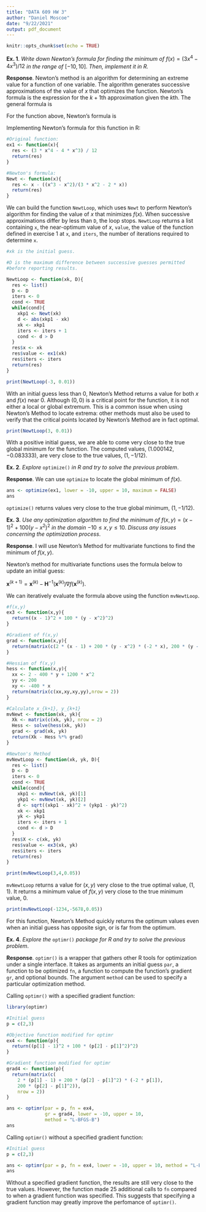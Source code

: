 ```yaml
---
title: "DATA 609 HW 3"
author: "Daniel Moscoe"
date: "9/22/2021"
output: pdf_document
---
```


```r
knitr::opts_chunk$set(echo = TRUE)
```

**Ex. 1**. *Write down Newton's formula for finding the minimum of* $f(x) = (3x^4 - 4x^3)/12$ *in the range of* $[-10, 10]$. *Then, implement it in R.*  

**Response**. Newton's method is an algorithm for determining an extreme value for a function of one variable. The algorithm generates successive approximations of the value of $x$ that optimizes the function. Newton's formula is the expression for the $k+1$th approximation given the $k$th. The general formula is  

\begin{equation*}
x_{k + 1} = x_k - \frac{f'(x_k)}{f''(x_k)}
\end{equation*}  

For the function above, Newton's formula is  
\begin{equation*}
x_{k + 1} = x_k - \frac{x_k^3 - x_k^2}{3x_k^2 - 2x_k}
\end{equation*}  

Implementing Newton's formula for this function in R:

```r
#Original function:
ex1 <- function(x){
  res <- (3 * x^4 - 4 * x^3) / 12
  return(res)
}

#Newton's formula:
Newt <- function(x){
  res <- x - ((x^3 - x^2)/(3 * x^2 - 2 * x))
  return(res)
}
```

We can build the function `NewtLoop`, which uses `Newt` to perform Newton's algorithm for finding the value of $x$ that minimizes $f(x)$. When successive approximations differ by less than `D`, the loop stops. `NewtLoop` returns a list containing `x`, the near-optimum value of $x$, `value`, the value of the function defined in exercise 1 at `x`, and `iters`, the number of iterations required to determine `x`.

```r
#xk is the initial guess.

#D is the maximum difference between successive guesses permitted
#before reporting results.

NewtLoop <- function(xk, D){
  res <- list()
  D <- D
  iters <- 0
  cond <- TRUE
  while(cond){
    xkp1 <- Newt(xk)
    d <- abs(xkp1 - xk)
    xk <- xkp1
    iters <- iters + 1
    cond <- d > D
  }
  res$x <- xk
  res$value <- ex1(xk)
  res$iters <- iters
  return(res)
}
```


```r
print(NewtLoop(-3, 0.01))
```

With an initial guess less than $0$, Newton's Method returns a value for both $x$ and $f(x)$ near $0$. Although $(0,0)$ is a critical point for the function, it is not either a local or global extremum. This is a common issue when using Newton's Method to locate extrema: other methods must also be used to verify that the critical points located by Newton's Method are in fact optimal.  

```r
print(NewtLoop(3, 0.01))
```

With a positive initial guess, we are able to come very close to the true global minimum for the function. The computed values, $(1.000142, -0.083333)$, are very close to the true values, $(1, -1/12)$.  

**Ex. 2**. *Explore* `optimize()` *in R and try to solve the previous problem*.  

**Response**. We can use `optimize` to locate the global minimum of $f(x)$.  

```r
ans <- optimize(ex1, lower = -10, upper = 10, maximum = FALSE)
ans
```

`optimize()` returns values very close to the true global minimum, $(1, -1/12)$.  

**Ex. 3**. *Use any optimization algorithm to find the minimum of* $f(x,y) = (x - 1)^2 + 100(y - x^2)^2$ *in the domain* $-10 \leq x, y \leq 10$. *Discuss any issues concerning the optimization process*.

**Response**. I will use Newton's Method for multivariate functions to find the minimum of $f(x,y)$.  

Newton's method for multivariate functions uses the formula below to update an initial guess:  

$\boldsymbol{x}^{(k + 1)} = \boldsymbol{x}^{(k)} - \boldsymbol{H}^{-1}(\boldsymbol{x}^{(k)})\nabla f(\boldsymbol{x}^{(k)})$.  

We can iteratively evaluate the formula above using the function `mvNewtLoop`.  

```r
#f(x,y)
ex3 <- function(x,y){
  return((x - 1)^2 + 100 * (y - x^2)^2)
}

#Gradient of f(x,y)
grad <- function(x,y){
  return(matrix(c(2 * (x - 1) + 200 * (y - x^2) * (-2 * x), 200 * (y - x^2)), nrow = 2))
}

#Hessian of f(x,y)
hess <- function(x,y){
  xx <- 2 - 400 * y + 1200 * x^2
  yy <- 200
  xy <- -400 * x
  return(matrix(c(xx,xy,xy,yy),nrow = 2))
}

#Calculate x_{k+1}, y_{k+1}
mvNewt <- function(xk, yk){
  Xk <- matrix(c(xk, yk), nrow = 2)
  Hess <- solve(hess(xk, yk))
  grad <- grad(xk, yk)
  return(Xk - Hess %*% grad)
}

#Newton's Method
mvNewtLoop <- function(xk, yk, D){
  res <- list()
  D <- D
  iters <- 0
  cond <- TRUE
  while(cond){
    xkp1 <- mvNewt(xk, yk)[1]
    ykp1 <- mvNewt(xk, yk)[2]
    d <- sqrt((xkp1 - xk)^2 + (ykp1 - yk)^2)
    xk <- xkp1
    yk <- ykp1
    iters <- iters + 1
    cond <- d > D
  }
  res$X <- c(xk, yk)
  res$value <- ex3(xk, yk)
  res$iters <- iters
  return(res)
}
```

```r
print(mvNewtLoop(3,4,0.05))
```

`mvNewtLoop` returns a value for $(x,y)$ very close to the true optimal value, $(1,1)$. It returns a minimum value of $f(x,y)$ very close to the true minimum value, $0$.  

```r
print(mvNewtLoop(-1234,-5678,0.05))
```

For this function, Newton's Method quickly returns the optimum values even when an initial guess has opposite sign, or is far from the optimum.  

**Ex. 4**. *Explore the* `optimr()` *package for R and try to solve the previous problem*.  

**Response**. `optimr()` is a wrapper that gathers other R tools for optimization under a single interface. It takes as arguments an initial guess `par`, a function to be optimized `fn`, a function to compute the function's gradient `gr`, and optional bounds. The argument `method` can be used to specify a particular optimization method.  

Calling `optimr()` with a specified gradient function:  

```r
library(optimr)

#Initial guess
p = c(2,3)

#Objective function modified for optimr
ex4 <- function(p){
  return((p[1] - 1)^2 + 100 * (p[2] - p[1]^2)^2)
}

#Gradient function modified for optimr
grad4 <- function(p){
  return(matrix(c(
    2 * (p[1] - 1) + 200 * (p[2] - p[1]^2) * (-2 * p[1]), 
    200 * (p[2] - p[1]^2)), 
    nrow = 2))
}

ans <- optimr(par = p, fn = ex4, 
              gr = grad4, lower = -10, upper = 10, 
              method = "L-BFGS-B")
ans
```

Calling `optimr()` without a specified gradient function:

```r
#Initial guess
p = c(2,3)

ans <- optimr(par = p, fn = ex4, lower = -10, upper = 10, method = "L-BFGS-B")
ans
```

Without a specified gradient function, the results are still very close to the true values. However, the function made 25 additional calls to `fn` compared to when a gradient function was specified. This suggests that specifying a gradient function may greatly improve the perfomance of `optimr()`.  